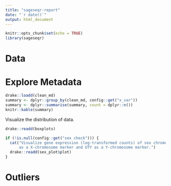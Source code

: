 ```yaml
---
title: "sageseqr-report"
date: "`r date()`"
output: html_document
---
```


```r
knitr::opts_chunk$set(echo = TRUE)
library(sageseqr)
```
# Data


# Explore Metadata

```r
drake::loadd(clean_md)
summary <- dplyr::group_by(clean_md, config::get("x_var"))
summary <- dplyr::summarise(summary, count = dplyr::n())
knitr::kable(summary)
```

Visualize the distribution of data.
```r
drake::readd(boxplots)
```

```r
if (!is.null(config::get("sex check"))) {
  cat("Visualize gene expression (log-transformed counts) of sex chromosomes using XIST 
      as a X-chromosome marker and UTY as a Y-chromosome marker.")
  drake::readd(sex_plot$plot)
}
```

# Outliers 
```r
```

